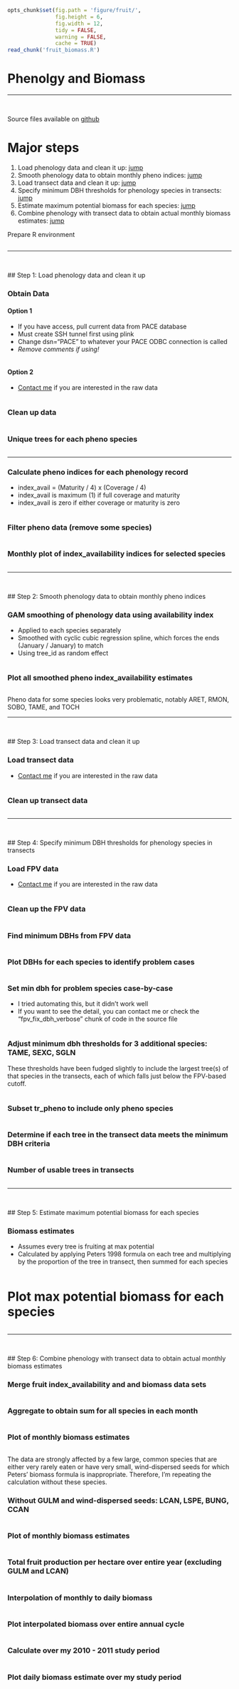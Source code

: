 ```r
opts_chunk$set(fig.path = 'figure/fruit/', 
               fig.height = 6, 
               fig.width = 12, 
               tidy = FALSE, 
               warning = FALSE,
               cache = TRUE)
read_chunk('fruit_biomass.R')
```

# Phenolgy and Biomass

******

<br>

Source files available on [github](https://github.com/camposfa/Transects)

# Major steps
1. Load phenology data and clean it up: [jump](#id1)
2. Smooth phenology data to obtain monthly pheno indices: [jump](#id2)
3. Load transect data and clean it up: [jump](#id3)
4. Specify minimum DBH thresholds for phenology species in transects: [jump](#id4)
5. Estimate maximum potential biomass for each species: [jump](#id5)
6. Combine phenology with transect data to obtain actual monthly biomass estimates: [jump](#id6)

Prepare R environment
```r
```

******

<br>

<a id="id1"></a>
## Step 1: Load phenology data and clean it up

### Obtain Data

#### Option 1
- If you have access, pull current data from PACE database
- Must create SSH tunnel first using plink
- Change dsn="PACE" to whatever your PACE ODBC connection is called
- _Remove comments if using!_
```r
```

#### Option 2
- [Contact me](mailto:camposfa@gmail.com) if you are interested in the raw data
```r
```


### Clean up data
```r
```


### Unique trees for each pheno species
```r
```

******

### Calculate pheno indices for each phenology record
- index_avail = (Maturity / 4) x (Coverage / 4)
- index_avail is maximum (1) if full coverage and maturity
- index_avail is zero if either coverage or maturity is zero
```r
```

### Filter pheno data (remove some species)
```r
```

### Monthly plot of index_availability indices for selected species
```r
```

******

<br>

<a id="id2"></a>
## Step 2: Smooth phenology data to obtain monthly pheno indices

### GAM smoothing of phenology data using availability index
- Applied to each species separately
- Smoothed with cyclic cubic regression spline, which forces the ends (January / January) to match
- Using tree_id as random effect
```r
```

### Plot all smoothed pheno index_availability estimates
```r
```

Pheno data for some species looks very problematic, notably ARET, RMON, SOBO, TAME, and TOCH

******

<br>

<a id="id3"></a>
## Step 3: Load transect data and clean it up

### Load transect data
- [Contact me](mailto:camposfa@gmail.com) if you are interested in the raw data
```r
```

### Clean up transect data
```r
```

******

<br>

<a id="id4"></a>
## Step 4: Specify minimum DBH thresholds for phenology species in transects

### Load FPV data
- [Contact me](mailto:camposfa@gmail.com) if you are interested in the raw data
```r
```

### Clean up the FPV data
```r
```

### Find minimum DBHs from FPV data
```r
```

### Plot DBHs for each species to identify problem cases
```r
```

### Set min dbh for problem species case-by-case
- I tried automating this, but it didn't work well
- If you want to see the detail, you can contact me or  check the "fpv_fix_dbh_verbose" chunk of code in the source file
```r
```

### Adjust minimum dbh thresholds for 3 additional species: TAME, SEXC, SGLN
These thresholds have been fudged slightly to include the largest tree(s) of that species in the transects, each of which falls just below the FPV-based cutoff. 
```r
```

### Subset tr_pheno to include only pheno species
```r
```

### Determine if each tree in the transect data meets the minimum DBH criteria
```r
```

### Number of usable trees in transects
```r
```

******

<br>

<a id="id5"></a>
## Step 5: Estimate maximum potential biomass for each species

### Biomass estimates
- Assumes every tree is fruiting at max potential
- Calculated by applying Peters 1998 formula on each tree and multiplying by the proportion of the tree in transect, then summed for each species
```r
```

# Plot max potential biomass for each species
```r
```

******

<br>

<a id="id6"></a>
## Step 6: Combine phenology with transect data to obtain actual monthly biomass estimates

### Merge fruit index_availability and and biomass data sets
```r
```

### Aggregate to obtain sum for all species in each month
```r
```

### Plot of monthly biomass estimates
```r
```

The data are strongly affected by a few large, common species that are either very rarely eaten or have very small, wind-dispersed seeds for which Peters' biomass formula is inappropriate. Therefore, I'm repeating the calculation without these species.

### Without GULM and wind-dispersed seeds: LCAN, LSPE, BUNG, CCAN
```r
```

### Plot of monthly biomass estimates
```r
```

### Total fruit production per hectare over entire year (excluding GULM and LCAN)
```r
```

### Interpolation of monthly to daily biomass
```r
```

### Plot interpolated biomass over entire annual cycle
```r
```

### Calculate over my 2010 - 2011 study period
```r
```

### Plot daily biomass estimate over my study period
```r
```